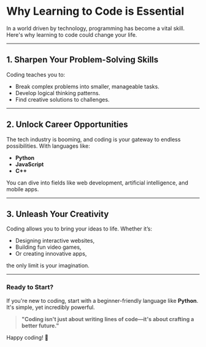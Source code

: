 # Why Learning to Code is Essential

In a world driven by technology, programming has become a vital skill. Here's why learning to code could change your life.

---

## 1. **Sharpen Your Problem-Solving Skills**
Coding teaches you to:

- Break complex problems into smaller, manageable tasks.
- Develop logical thinking patterns.
- Find creative solutions to challenges.

---

## 2. **Unlock Career Opportunities**
The tech industry is booming, and coding is your gateway to endless possibilities. With languages like:

- **Python**
- **JavaScript**
- **C++**

You can dive into fields like web development, artificial intelligence, and mobile apps.

---

## 3. **Unleash Your Creativity**
Coding allows you to bring your ideas to life. Whether it’s:

- Designing interactive websites,
- Building fun video games,
- Or creating innovative apps,

the only limit is your imagination.

---

### Ready to Start?
If you're new to coding, start with a beginner-friendly language like **Python**. It's simple, yet incredibly powerful.

> **"Coding isn't just about writing lines of code—it's about crafting a better future."**

Happy coding! 🚀
